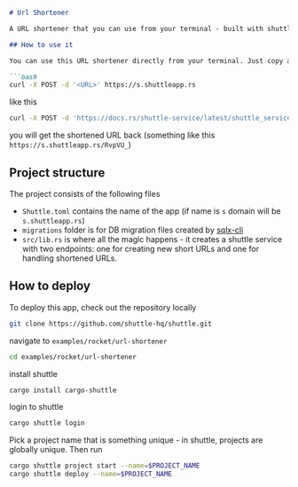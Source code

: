```markdown README.md
# Url Shortener

A URL shortener that you can use from your terminal - built with shuttle, rocket and postgres/sqlx.

## How to use it

You can use this URL shortener directly from your terminal. Just copy and paste this command to your terminal and replace `<URL>` with the URL that you want to shorten

```bash
curl -X POST -d '<URL>' https://s.shuttleapp.rs
```

like this

```bash
curl -X POST -d 'https://docs.rs/shuttle-service/latest/shuttle_service/' https://s.shuttleapp.rs
```

you will get the shortened URL back (something like this `https://s.shuttleapp.rs/RvpVU_`)

## Project structure

The project consists of the following files

- `Shuttle.toml` contains the name of the app (if name is `s` domain will be `s.shuttleapp.rs`)
- `migrations` folder is for DB migration files created by [sqlx-cli](https://github.com/launchbadge/sqlx/tree/master/sqlx-cli)
- `src/lib.rs` is where all the magic happens - it creates a shuttle service with two endpoints: one for creating new short URLs and one for handling shortened URLs.

## How to deploy

To deploy this app, check out the repository locally

```bash
git clone https://github.com/shuttle-hq/shuttle.git
```

navigate to `examples/rocket/url-shortener`

```bash
cd examples/rocket/url-shortener
```

install shuttle

```bash
cargo install cargo-shuttle
```

login to shuttle

```bash
cargo shuttle login
```

Pick a project name that is something unique - in shuttle,
projects are globally unique. Then run

```bash
cargo shuttle project start --name=$PROJECT_NAME
cargo shuttle deploy --name=$PROJECT_NAME
```

```

